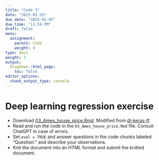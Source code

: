 ```yaml
---
title: "Code 3"
date: "2025-01-29"
due_date: "2025-02-05"
due_time: "11:59 PM"
draft: false
menu:
  assignment:
    parent: Code
    weight: 4
type: docs
weight: 1
output:
  blogdown::html_page:
    toc: false
editor_options: 
  chunk_output_type: console
---
```


# Deep learning regression exercise

- Download [03_Ames_house_price.Rmd](../../slides/code/03_Ames_house_price.Rmd). Modified from [dl-keras-tf](https://github.com/rstudio-conf-2020/dl-keras-tf).
- Read and run the code in the `03_Ames_house_price.Rmd` file. Consult ChatGPT in case of errors.
- Set `eval = TRUE` and answer questions in the code chunks labeled "Question:" and describe your observations.
- Knit the document into an HTML format and submit the knitted document.


